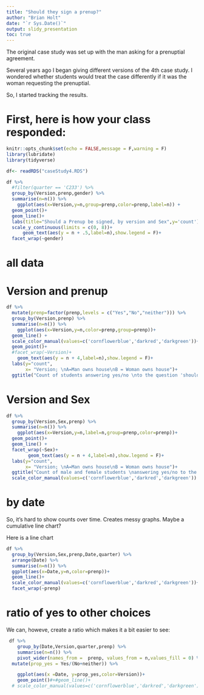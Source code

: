```yaml
---
title: "Should they sign a prenup?"
author: "Brian Holt"
date: "`r Sys.Date()`"
output: slidy_presentation
toc: true
---
```


The original case study was set up with the man asking for a prenuptial agreement.

Several years ago I began giving different versions of the 4th case study.  I wondered whether students would treat the case differently if it was the woman requesting the prenuptial.

So, I started tracking the results.  



# First, here is how your class responded:

```r
knitr::opts_chunk$set(echo = FALSE,message = F,warning = F)
library(lubridate)
library(tidyverse)
```
```r
df<- readRDS("caseStudy4.RDS")
```


```r
df %>% 
  #filter(quarter == 'C233') %>% 
  group_by(Version,prenp,gender) %>% 
  summarise(n=n()) %>% 
    ggplot(aes(x=Version,y=n,group=prenp,color=prenp,label=n)) +
  geom_point()+
  geom_line()+
  labs(title="Should a Prenup be signed, by version and Sex",y='count') +
  scale_y_continuous(limits = c(0, 8))+
      geom_text(aes(y = n + .5,label=n),show.legend = F)+
  facet_wrap(~gender)
```


# all data




# Version and prenup

```r
df %>% 
  mutate(prenp=factor(prenp,levels = c("Yes","No","neither"))) %>% 
  group_by(Version,prenp) %>% 
  summarise(n=n()) %>% 
    ggplot(aes(x=Version,y=n,color=prenp,group=prenp))+
  geom_line() +
  scale_color_manual(values=c('cornflowerblue','darkred','darkgreen'))+
  geom_point()+
  #facet_wrap(~Version)+
    geom_text(aes(y = n + 4,label=n),show.legend = F)+
  labs(y="count",
       x= "Version; \nA=Man owns house\nB = Woman owns house")+
  ggtitle("Count of students answering yes/no \nto the question 'should they sign a prenup' ")
```


#  Version and Sex

```r
df %>% 
  group_by(Version,Sex,prenp) %>% 
  summarise(n=n()) %>% 
    ggplot(aes(x=Version,y=n,label=n,group=prenp,color=prenp))+
  geom_point()+
  geom_line() +
  facet_wrap(~Sex)+
        geom_text(aes(y = n + 4,label=n),show.legend = F)+
  labs(y="count",
       x= "Version; \nA=Man owns house\nB = Woman owns house")+
  ggtitle("Count of male and female students \nanswering yes/no to the question \n'should they sign a prenup' ")
  scale_color_manual(values=c('cornflowerblue','darkred','darkgreen'))
```


# by date

So, it's hard to show counts over time.  Creates messy graphs.  Maybe a cumulative line chart? 

Here is a line chart

```r
df %>% 
  group_by(Version,Sex,prenp,Date,quarter) %>%
  arrange(Date) %>% 
  summarise(n=n()) %>% 
  ggplot(aes(x=Date,y=n,color=prenp))+
  geom_line()+
  scale_color_manual(values=c('cornflowerblue','darkred','darkgreen'))+
  facet_wrap(~prenp)

```

# ratio of yes to other choices


We can, howeve, create a ratio which makes it a bit easier to see:




```r
 df %>%
    group_by(Date,Version,quarter,prenp) %>%
    summarise(n=n()) %>%
    pivot_wider(names_from =  prenp, values_from = n,values_fill = 0) %>% 
  mutate(prop_yes = Yes/(No+neither)) %>%

    ggplot(aes(x =Date, y=prop_yes,color=Version))+
    geom_point()#+#geom_line()+
  # scale_color_manual(values=c('cornflowerblue','darkred','darkgreen'))

```
